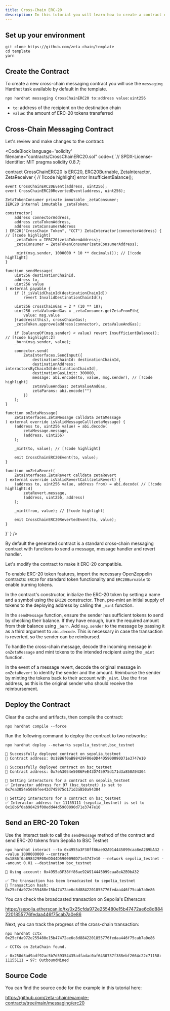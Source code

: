 ```yaml
---
title: Cross-Chain ERC-20
description: In this tutorial you will learn how to create a contract capable of minting ERC-20 tokens and sending them to a contract on a different chain using cross-chain messaging.
---
```



## Set up your environment

```
git clone https://github.com/zeta-chain/template
cd template
yarn
```

## Create the Contract

To create a new cross-chain messaging contract you will use the `messaging`
Hardhat task available by default in the template.

```
npx hardhat messaging CrossChainERC20 to:address value:uint256
```

- `to`: address of the recipient on the destination chain
- `value`: the amount of ERC-20 tokens transferred

## Cross-Chain Messaging Contract

Let's review and make changes to the contract:

<CodeBlock language='solidity' filename="contracts/CrossChainERC20.sol" code={
`// SPDX-License-Identifier: MIT
pragma solidity 0.8.7;


contract CrossChainERC20 is ERC20, ERC20Burnable, ZetaInteractor, ZetaReceiver { // [!code highlight]
error InsufficientBalance();

    event CrossChainERC20Event(address, uint256);
    event CrossChainERC20RevertedEvent(address, uint256);

    ZetaTokenConsumer private immutable _zetaConsumer;
    IERC20 internal immutable _zetaToken;

    constructor(
        address connectorAddress,
        address zetaTokenAddress,
        address zetaConsumerAddress
    ) ERC20("CrossChain Token", "CCT") ZetaInteractor(connectorAddress) { // [!code highlight]
        _zetaToken = IERC20(zetaTokenAddress);
        _zetaConsumer = ZetaTokenConsumer(zetaConsumerAddress);

        _mint(msg.sender, 1000000 * 10 ** decimals()); // [!code highlight]
    }

    function sendMessage(
        uint256 destinationChainId,
        address to,
        uint256 value
    ) external payable {
        if (!_isValidChainId(destinationChainId))
            revert InvalidDestinationChainId();

        uint256 crossChainGas = 2 * (10 ** 18);
        uint256 zetaValueAndGas = _zetaConsumer.getZetaFromEth{
            value: msg.value
        }(address(this), crossChainGas);
        _zetaToken.approve(address(connector), zetaValueAndGas);

        if (balanceOf(msg.sender) < value) revert InsufficientBalance(); // [!code highlight:2]
        _burn(msg.sender, value);

        connector.send(
            ZetaInterfaces.SendInput({
                destinationChainId: destinationChainId,
                destinationAddress: interactorsByChainId[destinationChainId],
                destinationGasLimit: 300000,
                message: abi.encode(to, value, msg.sender), // [!code highlight]
                zetaValueAndGas: zetaValueAndGas,
                zetaParams: abi.encode("")
            })
        );
    }

    function onZetaMessage(
        ZetaInterfaces.ZetaMessage calldata zetaMessage
    ) external override isValidMessageCall(zetaMessage) {
        (address to, uint256 value) = abi.decode(
            zetaMessage.message,
            (address, uint256)
        );

        _mint(to, value); // [!code highlight]

        emit CrossChainERC20Event(to, value);
    }

    function onZetaRevert(
        ZetaInterfaces.ZetaRevert calldata zetaRevert
    ) external override isValidRevertCall(zetaRevert) {
        (address to, uint256 value, address from) = abi.decode( // [!code highlight:4]
            zetaRevert.message,
            (address, uint256, address)
        );

        _mint(from, value); // [!code highlight]

        emit CrossChainERC20RevertedEvent(to, value);
    }

}`
} />

By default the generated contract is a standard cross-chain messaging contract
with functions to send a message, message handler and revert handler.

Let's modify the contract to make it ERC-20 compatible.

To enable ERC-20 token features, import the necessary OpenZeppelin contracts:
`ERC20` for standard token functionality and `ERC20Burnable` to enable burning
tokens.

In the contract's constructor, initialize the ERC-20 token by setting a name and
a symbol using the `ERC20` constructor. Then, pre-mint an initial supply of
tokens to the deploying address by calling the `_mint` function.

In the `sendMessage` function, ensure the sender has sufficient tokens to send
by checking their balance. If they have enough, burn the required amount from
their balance using `_burn`. Add `msg.sender` to the message by passing it as a
third argument to `abi.decode`. This is necessary in case the transaction is
reverted, so the sender can be reimbursed.

To handle the cross-chain message, decode the incoming message in
`onZetaMessage` and mint tokens to the intended recipient using the `_mint`
function.

In the event of a message revert, decode the original message in `onZetaRevert`
to identify the sender and the amount. Reimburse the sender by minting the
tokens back to their account with `_mint`. Use the `from` address, as this is
the original sender who should receive the reimbursement.

## Deploy the Contract

Clear the cache and artifacts, then compile the contract:

```
npx hardhat compile --force
```

Run the following command to deploy the contract to two networks:

```
npx hardhat deploy --networks sepolia_testnet,bsc_testnet
```

```
🚀 Successfully deployed contract on sepolia_testnet
📜 Contract address: 0x18B6f0aB98429F00eDD44D5900090D71e3747e10

🚀 Successfully deployed contract on bsc_testnet
📜 Contract address: 0x7eA3054e5086FeE43D745975d171d3a850A94304

🔗 Setting interactors for a contract on sepolia_testnet
✅ Interactor address for 97 (bsc_testnet) is set to 0x7ea3054e5086fee43d745975d171d3a850a94304

🔗 Setting interactors for a contract on bsc_testnet
✅ Interactor address for 11155111 (sepolia_testnet) is set to 0x18b6f0ab98429f00edd44d5900090d71e3747e10
```

## Send an ERC-20 Token

Use the interact task to call the `sendMessage` method of the contract and send
ERC-20 tokens from Sepolia to BSC Testnet

```
npx hardhat interact --to 0x4955a3F38ff86ae92A914445099caa8eA2B9bA32 --value 1000000000 --contract 0x18B6f0aB98429F00eDD44D5900090D71e3747e10 --network sepolia_testnet --amount 0.01 --destination bsc_testnet
```

```
🔑 Using account: 0x4955a3F38ff86ae92A914445099caa8eA2B9bA32

✅ The transaction has been broadcasted to sepolia_testnet
📝 Transaction hash: 0x25cfda972e255480e15b47472ae6c8d8842201855776fedaa446f75cab7a0e86
```

You can check the broadcasted transaction on Sepolia's Etherscan:

https://sepolia.etherscan.io/tx/0x25cfda972e255480e15b47472ae6c8d8842201855776fedaa446f75cab7a0e86

Next, you can track the progress of the cross-chain transaction:

```
npx hardhat cctx 0x25cfda972e255480e15b47472ae6c8d8842201855776fedaa446f75cab7a0e86
```

```
✓ CCTXs on ZetaChain found.

✓ 0x258d3ad9adf92ac5b7d59354435adfadac0af6430737f388ebf2664c22c71158: 11155111 → 97: OutboundMined
```

## Source Code

You can find the source code for the example in this tutorial here:

https://github.com/zeta-chain/example-contracts/tree/main/messaging/erc20
